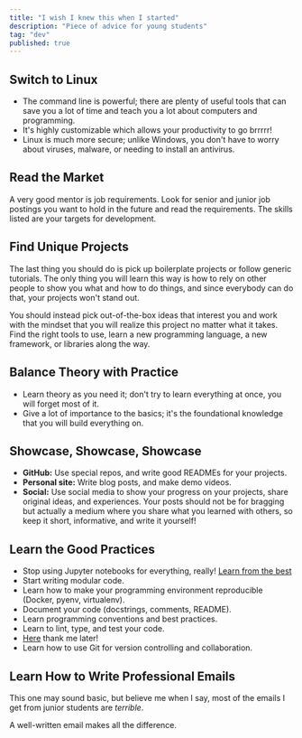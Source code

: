 ```yaml
---
title: "I wish I knew this when I started"
description: "Piece of advice for young students"
tag: "dev"
published: true
---
```


## Switch to Linux

- The command line is powerful; there are plenty of useful tools that can save you a lot of time and teach you a lot about computers and programming.
- It's highly customizable which allows your productivity to go brrrrr!
- Linux is much more secure; unlike Windows, you don't have to worry about viruses, malware, or needing to install an antivirus.

## Read the Market

A very good mentor is job requirements. Look for senior and junior job postings you want to hold in the future and read the requirements. The skills listed are your targets for development.

## Find Unique Projects

The last thing you should do is pick up boilerplate projects or follow generic tutorials. The only thing you will learn this way is how to rely on other people to show you what and how to do things, and since everybody can do that, your projects won't stand out.

You should instead pick out-of-the-box ideas that interest you and work with the mindset that you will realize this project no matter what it takes. Find the right tools to use, learn a new programming language, a new framework, or libraries along the way.

## Balance Theory with Practice

- Learn theory as you need it; don't try to learn everything at once, you will forget most of it.
- Give a lot of importance to the basics; it's the foundational knowledge that you will build everything on.

## Showcase, Showcase, Showcase

- **GitHub:** Use special repos, and write good READMEs for your projects.
- **Personal site:** Write blog posts, and make demo videos.
- **Social:** Use social media to show your progress on your projects, share original ideas, and experiences. Your posts should not be for bragging but actually a medium where you share what you learned with others, so keep it short, informative, and write it yourself!

## Learn the Good Practices

- Stop using Jupyter notebooks for everything, really! [Learn from the best](https://www.youtube.com/watch?v=7jiPeIFXb6U)
- Start writing modular code.
- Learn how to make your programming environment reproducible (Docker, pyenv, virtualenv).
- Document your code (docstrings, comments, README).
- Learn programming conventions and best practices.
- Learn to lint, type, and test your code.
- [Here](https://goodresearch.dev/) thank me later!
- Learn how to use Git for version controlling and collaboration.

## Learn How to Write Professional Emails

This one may sound basic, but believe me when I say, most of the emails I get from junior students are _terrible_.

A well-written email makes all the difference.
